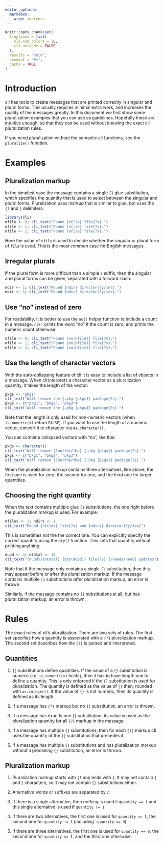 ```yaml
---
editor_options: 
  markdown: 
    wrap: sentence
---
```


```r
knitr::opts_chunk$set(
  R.options = list(
    cli.num_colors = 1L,
    cli.unicode = FALSE
  ),
  results = "hold",
  comment = "#>",
  cache = TRUE
)
```

# Introduction

cli has tools to create messages that are printed correctly in singular and plural forms.
This usually requires minimal extra work, and increases the quality of the messages greatly.
In this document we first show some pluralization examples that you can use as guidelines.
Hopefully these are intuitive enough, so that they can be used without knowing the exact cli pluralization rules.

If you need pluralization without the semantic cli functions, see the `pluralize()` function.

# Examples

## Pluralization markup

In the simplest case the message contains a single `{}` glue substitution, which specifies the quantity that is used to select between the singular and plural forms.
Pluralization uses markup that is similar to glue, but uses the `{?` and `}` delimiters:

```r
library(cli)
nfile <- 0; cli_text("Found {nfile} file{?s}.")
nfile <- 1; cli_text("Found {nfile} file{?s}.")
nfile <- 2; cli_text("Found {nfile} file{?s}.")
```

Here the value of `nfile` is used to decide whether the singular or plural form of `file` is used.
This is the most common case for English messages.

## Irregular plurals

If the plural form is more difficult than a simple `s` suffix, then the singular and plural forms can be given, separated with a forward slash:

```r
ndir <- 1; cli_text("Found {ndir} director{?y/ies}.")
ndir <- 5; cli_text("Found {ndir} director{?y/ies}.")
```

## Use "no" instead of zero

For readability, it is better to use the `no()` helper function to include a count in a message.
`no()` prints the word "no" if the count is zero, and prints the numeric count otherwise:

```r
nfile <- 0; cli_text("Found {no(nfile)} file{?s}.")
nfile <- 1; cli_text("Found {no(nfile)} file{?s}.")
nfile <- 2; cli_text("Found {no(nfile)} file{?s}.")
```

## Use the length of character vectors

With the auto-collapsing feature of cli it is easy to include a list of objects in a message.
When cli interprets a character vector as a pluralization quantity, it takes the length of the vector:

```r
pkgs <- "pkg1"
cli_text("Will remove the {.pkg {pkgs}} package{?s}.")
pkgs <- c("pkg1", "pkg2", "pkg3")
cli_text("Will remove the {.pkg {pkgs}} package{?s}.")
```

Note that the length is only used for non-numeric vectors (when `is.numeric(x)` return `FALSE`).
If you want to use the length of a numeric vector, convert it to character via `as.character()`.

You can combine collapsed vectors with "no", like this:

```r
pkgs <- character()
cli_text("Will remove {?no/the/the} {.pkg {pkgs}} package{?s}.")
pkgs <- c("pkg1", "pkg2", "pkg3")
cli_text("Will remove {?no/the/the} {.pkg {pkgs}} package{?s}.")
```

When the pluralization markup contains three alternatives, like above, the first one is used for zero, the second for one, and the third one for larger quantities.

## Choosing the right quantity

When the text contains multiple glue `{}` substitutions, the one right before the pluralization markup is used.
For example:

```r
nfiles <- 3; ndirs <- 1
cli_text("Found {nfiles} file{?s} and {ndirs} director{?y/ies}")
```

This is sometimes not the the correct one.
You can explicitly specify the correct quantity using the `qty()` function.
This sets that quantity without printing anything:

```r
nupd <- 3; ntotal <- 10
cli_text("{nupd}/{ntotal} {qty(nupd)} file{?s} {?needs/need} updates")
```

Note that if the message only contains a single `{}` substitution, then this may appear before or after the pluralization markup.
If the message contains multiple `{}` substitutions *after* pluralization markup, an error is thrown.

Similarly, if the message contains no `{}` substitutions at all, but has pluralization markup, an error is thrown.

# Rules

The exact rules of cli's pluralization.
There are two sets of rules.
The first set specifies how a quantity is associated with a `{?}` pluralization markup.
The second set describes how the `{?}` is parsed and interpreted.

## Quantities

1.  `{}` substitutions define quantities.
    If the value of a `{}` substitution is numeric (i.e. `is.numeric(x)` holds), then it has to have length one to define a quantity.
    This is only enforced if the `{}` substitution is used for pluralization.
    The quantity is defined as the value of `{}` then, rounded with `as.integer()`.
    If the value of `{}` is not numeric, then its quantity is defined as its length.

2.  If a message has `{?}` markup but no `{}` substitution, an error is thrown.

3.  If a message has exactly one `{}` substitution, its value is used as the pluralization quantity for all `{?}` markup in the message.

4.  If a message has multiple `{}` substitutions, then for each `{?}` markup cli uses the quantity of the `{}` substitution that precedes it.

5.  If a message has multiple `{}` substitutions and has pluralization markup without a preceding `{}` substitution, an error is thrown.

## Pluralization markup

1.  Pluralization markup starts with `{?` and ends with `}`.
    It may not contain `{` and `}` characters, so it may not contain `{}` substitutions either.

2.  Alternative words or suffixes are separated by `/`.

3.  If there is a single alternative, then *nothing* is used if `quantity == 1` and this single alternative is used if `quantity != 1`.

4.  If there are two alternatives, the first one is used for `quantity == 1`, the second one for `quantity != 1` (including \``quantity == 0`).

5.  If there are three alternatives, the first one is used for `quantity == 0`, the second one for `quantity == 1`, and the third one otherwise.
